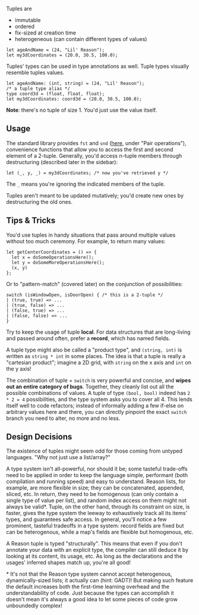 
Tuples are

- immutable
- ordered
- fix-sized at creation time
- heterogeneous (can contain different types of values)

```reason
let ageAndName = (24, "Lil' Reason");
let my3dCoordinates = (20.0, 30.5, 100.0);
```

Tuples' types can be used in type annotations as well. Tuple types visually resemble tuples values.

```reason
let ageAndName: (int, string) = (24, "Lil' Reason");
/* a tuple type alias */
type coord3d = (float, float, float);
let my3dCoordinates: coord3d = (20.0, 30.5, 100.0);
```

**Note**: there's no tuple of size 1. You'd just use the value itself.

## Usage

The standard library provides `fst` and `snd` ([here](/api/Pervasives.html), under "Pair operations"), convenience functions that allow you to access the first and second element of a 2-tuple. Generally, you'd access n-tuple members through destructuring (described later in the sidebar):

```reason
let (_, y, _) = my3dCoordinates; /* now you've retrieved y */
```

The `_` means you're ignoring the indicated members of the tuple.

Tuples aren't meant to be updated mutatively; you'd create new ones by destructuring the old ones.

## Tips & Tricks

You'd use tuples in handy situations that pass around multiple values without too much ceremony. For example, to return many values:

```reason
let getCenterCoordinates = () => {
  let x = doSomeOperationsHere();
  let y = doSomeMoreOperationsHere();
  (x, y)
};
```

Or to "pattern-match" (covered later) on the conjunction of possibilities:

```reason
switch (isWindowOpen, isDoorOpen) { /* this is a 2-tuple */
| (true, true) => ...
| (true, false) => ...
| (false, true) => ...
| (false, false) => ...
}
```

Try to keep the usage of tuple **local**. For data structures that are long-living and passed around often, prefer a **record**, which has named fields.

A tuple type might also be called a "product type", and `(string, int)` is written as `string * int` in some places. The idea is that a tuple is really a "cartesian product"; imagine a 2D grid, with `string` on the x axis and `int` on the y axis!

The combination of tuple + `switch` is very powerful and concise, and **wipes out an entire category of bugs**. Together, they cleanly list out all the possible combinations of values. A tuple of type `(bool, bool)` indeed has `2 * 2 = 4` possibilities, and the type system asks you to cover all 4. This lends itself well to code refactors; instead of informally adding a few if-else on arbitrary values here and there, you can directly pinpoint the exact `switch` branch you need to alter, no more and no less.

## Design Decisions

The existence of tuples might seem odd for those coming from untyped languages. "Why not just use a list/array?"

A type system isn't all-powerful, nor should it be; some tasteful trade-offs need to be applied in order to keep the language simple, performant (both compilation and running speed) and easy to understand. Reason lists, for example, are more flexible in size; they can be concatenated, appended, sliced, etc. In return, they need to be homogenous (can only contain a single type of value per list), and random index access on them might not always be valid*. Tuple, on the other hand, through its constraint on size, is faster, gives the type system the leeway to exhaustively track all its items' types, and guarantees safe access. In general, you'll notice a few prominent, tasteful tradeoffs in a type system: record fields are fixed but can be heterogenous, while a map's fields are flexible but homogenous, etc.

A Reason tuple is typed "structurally". This means that even if you don't annotate your data with an explicit type, the compiler can still deduce it by looking at its content, its usage, etc. As long as the declarations and the usages' inferred shapes match up, you're all good!

\* It's not that the Reason type system cannot accept heterogenous, dynamically-sized lists; it actually can (hint: GADT)! But making such feature the default increases both the first-time learning overhead and the understandability of code. Just because the types can accomplish it doesn't mean it's always a good idea to let some pieces of code grow unboundedly complex!
